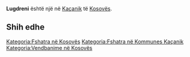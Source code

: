 {{Fshat në 
 | Emri                = Lugdreni
 | EmriAlt                = 
 | NAME_SHORT_FORM=      
 | NAME_GENERIC=      
 | NAME_SORT_NAME_RO=      LUGDRENI
 | FULL_NAME_RO = Lugdreni
 | FULL_NAME_ND_RO=Lugdreni
 | SORT_NAME_RG=LUGDRENI
 | FULL_NAME_RG=Lugdreni
 | FULL_NAME_ND_RG=Lugdreni
 | SRP_NAME_SHORT_FORM=      
 | SRP_NAME_GENERIC=      
 | SRP_NAME_SORT_NAME_RO=      
 | SRP_FULL_NAME_RO = 
 | SRP_FULL_NAME_ND_RO=
 | SRP_SORT_NAME_RG=
 | SRP_FULL_NAME_RG=
 | SRP_FULL_NAME_ND_RG=
 | Emri (Rasa dhanore) = 
 | Figura              = 
 | Shteti              = Kosovo
 | Komuna              = Kaçanik
 | Kodi postar         = 
 | Sipërfaqja          = 

 | Popullsia           = 

 | Regj. i popullsisë  = 
 | Dend. e popullsisë  = 
 | Faqja zyrtare       = 
 <!--- Koordinatat ----> 
 | Gjerësia            = 42.625
 | Gjatësia            = 20.837778
 | Lartësia            = 
}}
'''Lugdreni''' është një [[]] në [[Kaçanik]] të [[Kosovës]].

<!-- == Gjeografia == -->
<!-- == Historia == -->
<!-- == Demografia == -->
== Shih edhe ==
{{Komuna Kaçanik}}
{{Kosovo-Administrata-Cung}}

[[Kategoria:Fshatra në Kosovës]]
[[Kategoria:Fshatra në Kommunes Kaçanik]]
[[Kategoria:Vendbanime në Kosovës]]